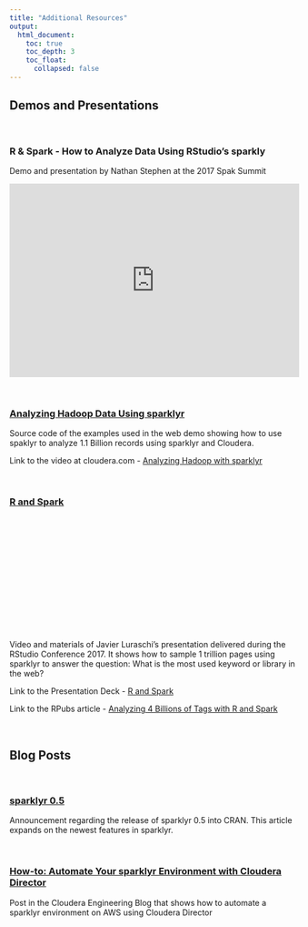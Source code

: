 ```yaml
---
title: "Additional Resources"
output:
  html_document:
    toc: true
    toc_depth: 3
    toc_float:
      collapsed: false
---
```


## Demos and Presentations

<br/>

<h3> R & Spark - How to Analyze Data Using RStudio’s sparkly </h3>

Demo and presentation by Nathan Stephen at the 2017 Spak Summit

<iframe width="510" height="340" src="https://www.youtube.com/embed/oItFZfzqqMY" frameborder="0" allowfullscreen></iframe>

<br/>

<h3> <a href="https://github.com/rstudio/sparkDemos/tree/master/prod/presentations/cloudera">
Analyzing Hadoop Data Using sparklyr  </a> </h3>

Source code of the examples used in the web demo showing how to use spaklyr to analyze 1.1 Billion records using sparklyr and Cloudera.  

Link to the video at cloudera.com - <a href="https://www.cloudera.com/content/dam/www/marketing/resources/webinars/analyzing-hadoop-data-using-sparklyr-recorded-webinar.png.landing.html"> Analyzing Hadoop with sparklyr </a>

<br/>

<h3> <a href="https://github.com/rstudio/rstudio-conf/tree/master/2017/R_and_Spark_Javier_Luraschi" >
R and Spark </a>  </h3>

<script src="//fast.wistia.com/assets/external/E-v1.js" async></script>
<div class="wistia_responsive_padding" style="padding:40% 0 0 0;position:relative;"><div class="wistia_responsive_wrapper" style="height:80%;left:0;position:absolute;top:0;width:70%;"><div class="wistia_embed wistia_async_trit8aqxmn videoFoam=true" style="height:50%;width:50%">&nbsp;</div></div></div>

Video and materials of Javier Luraschi's presentation delivered during the RStudio Conference 2017. It shows how to sample 1 trillion pages using sparklyr to answer the question: What is the most used keyword or library in the web?

Link to the Presentation Deck - <a href="https://beta.rstudioconnect.com/content/2371/r-and-spark.html"> R and Spark </a>

Link to the RPubs article - <a href="http://rpubs.com/jluraschi/billion-tags"> Analyzing 4 Billions of Tags with R and Spark </a>

<br/>

## Blog Posts

<br/>

<h3> <a href="https://blog.rstudio.org/2017/01/24/sparklyr-0-5/">
sparklyr 0.5 </a> </h3>

Announcement regarding the release of sparklyr 0.5 into CRAN.  This article expands on the newest features in sparklyr.

<br/>

<h3> <a href="http://blog.cloudera.com/blog/2016/12/automating-your-sparklyr-environment-with-cloudera-director/">
How-to: Automate Your sparklyr Environment with Cloudera Director  </a> </h3>

Post in the Cloudera Engineering Blog that shows how to automate a sparklyr environment on AWS using Cloudera Director






